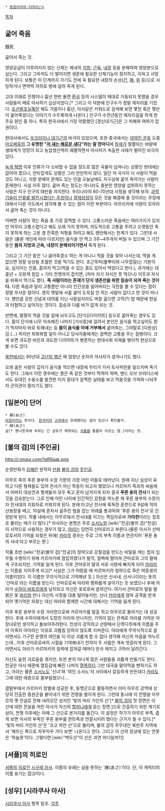  * [[동음이의어·다의어/ㅇ]]

[[목차]]
== 굶어 죽음 ==
餓死

굶어서 죽는 것.

영양공급이 이루어지지 않는 신체는 체내의 [[지방]], [[근육]], [[내장]] 등을 분해하여 영양분으로 삼는다. 그리고 그마저도 다 떨어지면 생존에 필요한 신체기능이 정지하고, 이윽고 사망하게 된다. 보통은 이 단계까지 가기도 전에 꼭 필요한 내장의 손상([[간]], [[폐]], [[위]] 등)으로 사망하거나 면역력 저하로 병에 걸려 죽게 된다.

고대 이래로 전쟁이나 흉년 한번 돌면 [[환곡]] 등의 시스템이 제대로 가동되지 못했을 경우 사람들이 떼로 아사하기 십상이었다.[* 그리고 이 덕분에 인구수가 정말 제자리를 기었다. [[조선왕조실록]]만 해도 가뭄이나 흉년, 아사같은 키워드로 검색해 보면 몇천 혹은 몇만이 굶어죽었다는 이야기가 수두룩하게 나온다.] 인구가 수천년동안 제자리걸음 하게 한 주요 원인 중 하나. 특히 한국사에서 가장 악랄했던 [경신대기근]은 그 피해와 여파가 압권이다.

현대사에서도 [[우크라이나 대기근]]의 비극이 있었으며, 또한 중국에서는 [[대약진 운동]] 도중 [[마오쩌둥]]의 '''그 유명한 "[[저 새는 해로운 새다]]"라는 말 한마디'''에 [[참새]]가 절멸되는 바람에 생태계가 엉망이 되고 농업생산력이 궤멸하면서 아사자가 속출한 사태가 벌어진 비극이 있다.

[[녹색 혁명]] 이후 인류가 다 소비할 수 없을 정도로 많은 곡물이 넘쳐나는 상황인 현대에는 없어야 겠으나, 안타깝게도 상황은 그리 만만하지 않다. 일단 저 곡식이 다 사람이 먹을 것도 아니고, 식량 분배의 문제도 있는 만큼 오늘날에도 지구상에 굶어 죽어가는 사람이 존재한다. 사실 아주 많다. 굶어 죽는 정도는 아니라도 충분한 영양을 섭취하지 못하는 사람은 지구 인구의 태반을 차지한다. 우리나라의 60-70년대 사정을 생각해 보자. [[기술만능주의|과학기술이 인류를 발전시켰다는 주장]]이나 [[경제성장]]이 모든 것을 해결해 줄 것이라는 주장에 대해서 다른 각도에서 생각해 볼 수 있는 점이 이런 부분이다. 아프리카에 식량이 모자라서 굶어 죽는 것이 아니다.

어쩌면 사람이 겪는 죽음 중 가장 끔찍할 수 있다. 고통스러운 죽음에는 여러가지가 있지만 아무리 고통스럽다고 해도 오래 가지 못하며, 의도적으로 고통을 주려고 오랫동안 죽지 못하게 하는 고문 겸 잔혹한 처형을 하려고 해도 웬만해서는 한계가 있다.  그런데 사람은 (물론 개인에 따라 다르지만) 음식을 안 먹고 3주~4주까지 버틸 수 있으며 그 기간동안 '''몸의 지방과 근육, 내장이 분해되어가면서''' 죽게 된다.

그리고 그 기간 동안 '나 굶어죽겠소'하는 게 아니니 먹을 것을 찾아 나서는데, 먹을 게 없으면 정말 상상을 초월한 것을 먹기도 한다. 초근목피(풀뿌리와 나무껍질)는 기본이요, 심지어는 진흙, 흙까지 먹고(먹을 수 있는 흙도 있어서 먹었다고 한다.), 과거에는 대흉년 + 오랑캐 침입 + 기타 전쟁까지 겹치면, (차마 자기 자식은 못 먹으니) 이웃과 자식을 바꿔서 먹기도 했다. '''즉 사람이라는 존재가 단지 생존만을 위한 짐승이 되며 죽는 것이다.''' 다른 죽음과 달리 고통뿐만 아니라 인간성을 잃어버리는 극한을 볼 수 있다는 점이 정말 무서운 점이다. 괜히 옛말에 사흘 굶어 도둑질 안 하는 사람이 없다고 한 것이 아니다. 웬만큼 강한 신념과 대의를 지닌 사람일지라도 며칠 굶으면 고작(?) 밥 때문에 현실과 타협하고 싶어지는 것이다. 짐승과 다를 바가 없게 되는 것.

반면에, 멀쩡히 먹을 것을 앞에 놔두고도 [단식][다이어트] 등으로 굶어죽는 경우도 있다. 몸이 단식에 너무 익숙해진 나머지 [거식증]에 걸려서 본인은 음식을 먹고싶어도 뭔가 먹자마자 바로 토해내는 등 '''몸이 음식을 아예 거부해서''' 굶어죽는, 그야말로 [다윈상]감.(...) 하지만 희화화할 일이 아니고 당사자들에게는 끔찍한 고통을 주는 질병이다. 크게 보면 과도한 비만과 과도한 다이어트가 병존하는 현대사회 자체를 병리적 현상으로 볼 수도 있다.

[[북한]]에서는 90년대 [[고난의 행군]] 때 엄청난 숫자의 아사자가 생겨나기도 했다.

오래 굶은 사람이 갑자기 음식을 먹으면 내장에 무리가 가서 토사곽란을 일으키며 죽기도 한다. 그래서 이런 경우에는 묽은 죽 같은 것부터 먹여야 하며, 밴드 오브 브라더스에서도 유대인 수용소를 발견한 이지 중대가 끔찍한 실태를 보고 먹을것을 가져와 나눠주자 군의관이 말리기도 했다.

== [일본어] 단어 ==
 * 朝(あさ)
 [[아침]]이라는 뜻이다. [[한국어]]의 [[고어]]에서 유래했다는 설이 있으나 확인불가.
 * 麻(あさ)
 삼[* 뽕나뭇과에 속하는 긴 섬유가 채취되는 [[식물]]을 통틀어 이르는 말.]이라는 뜻.
== [불의 검]의 [주인공] ==

http://i.imgur.com/1eR9aak.png

순정만화가 [[김혜린]] 원작의 [[만화]] [[불의 검]]의 [[주인공]].

아무르 족의 푸른 용부의 수장 가문의 가장 어린 아들로 태어났다. 원래 지닌 심성이 유하고 다른 형제들도 있어 전사가 아닌 목동이 되고자 했었으나 카르마키 족과의 싸움에서 아버지 대상견과 형제들이 모두 죽고 혼자 남겨지게 되자 결국 '''푸른 용의 전사'''가 되는 것을 강요받는다. 그로 인해 어린 나이에 인간적인 감정을 억누른 채 푸른 용부의 수장이자 전사대의 지휘자로 키워지게 된다. 본래 타고난 전사에 혹독한 훈련으로 9살에 적의 선봉장을 베고, 10살에 혼자서 굶주린 범을 잡는 의례를 통과하여 '푸른 용의 전사'로 인정받게 된다. 작품 내에서는 아무르에서 전사대를 이끄는 책임자로써 '''가라한'''이라는 칭호로 불리는 때가 더 많다.[* 아사라는 본명은 주로 [[소서노]]와 [wiki:"천궁(불의 검)"천궁]이 사적으로 사용하는 경우가 많고, [[아라]]는 당연히 산마로라고 부른다.(물론 아사가 산마로로서의 기억을 되찾은 뒤에) [[카라]]의 경우는 주로 그의 부족 이름과 연관지어 '푸른 용의 사내'라고 부르는 편.]

작품 초반 [wiki:"천궁(불의 검)"천궁]의 정략으로 강철검을 만드는 비밀을 캐는 첩자 임무를 수행하기 위해 카르마키에 잠입하였다가 발각, 절벽에 떨어져 큰마로와 그의 딸에게 구조되지만, 기억을 잃게 된다. 이후 큰마로의 딸과 서로 사랑에 빠지게 되어 [[아라]]라는 이름을 지어주게 되고[* 사실은 그가 어렸을 때 카르마키의 침략으로 죽은 여동생의 이름이었다. 이 이름만 무의식적으로 기억해낸 듯.] 자신은 산사내, 산사나이라는 뜻의 '산마로'라는 이름을 받는다. 산마로로써 아라와 평화롭게 살아가는 듯 보였으나 후에 아라가 [[수하이 바토르]]에게 납치되고 자신은 포로로써 끌려간다. 여기서 큰마로의 말을 딸 붉은 꽃 [[바리]]와 만나 자신의 사정을 대충 털어놓지만, 신녀 [[카라]]에게 염파 공격을 받게 되어 옛기억은 되찾는 대신 아라와 함께한 시간에 대해서는 기억을 잃게 된다.

이후 푸른 용부의 수장 가라한으로써 카르마키를 탈출 하고 아무르로 돌아가는 데 성공한다. 후에 수하이에게서 도망친 아라와 만나지만, 기억이 없는 관계로 아라를 가여운 야장녀로만 생각하고 돌보아주려한다. 천성이 강직하고 선량해서 단목다루에게 이름을 주어 이족의 아이라는 이유로 괴롭힘 당하지 않도록 지켜준다. 아라에게 무의식적으로 끌리면서도 기구한 운명의 여인을 이 이상 괴롭게 할 수 없다 생각해 자신의 마음을 억누르는데…이후 산마로로써의 시절을 기억해내기 전까지 두 사람은 계속 엇갈리게 된다. 그러면서도 아라가 카르마키의 침략에 잡혀갈 때마다 만사 제치고 구하러 달려간다.

자신도 숱한 괴로움을 겪지만, 또한 본의 아니게 많은 사람들을 괴롭게 만들기도 한다. 천궁은 아사 때문에 열등감에 빠진 나머지 [[열폭]]하다 그만 대국을 말아먹을 뻔하기도 하고, 아라는 물론 [[소서노]]도 '신녀'와 '여인 소서노'의 사이에서 갈등하게 만든데다 [[카라]]도 그에 대한 애증으로 몸부림쳤으니….

결말부에서 카르마키 정벌에 성공한 후, 동맹군으로 활동하면서 이미 아무르 강역에 상당히 진출한 중원군을 몰아내기 위한 전쟁을 벌이게 된다. 그런데 동시에 이 전쟁을 아무르의 옛 전설로 전해 내려오던 성지인 '빛의 머리 거인의 산'[* [[불의 검]]의 첫 장면은 이 산에 대한 전설을 어린 아사가 자신의 [[할머니]]에게 듣는 장면.]으로 진출하기 위한 계기로 삼아, 전쟁 이후에는 아예 그 산으로 본거지를 옮긴다. 이 설정은 작가가 아무르 부족, 좁게 보면 아사의 부족인 푸른 용부를 한민족과 연결시키려 했다는 근거가 될 수 있다.[* '빛의 머리 거인의 산'은 '크고 하얀 산'으로 불리며, 불의 검의 주무대인 북만주 지역에서 '해뜨는 쪽으로 자꾸자꾸 가다 보면' 나온다고 한다. 그리고 이 산의 정상에 있는 연못은 '하늘못'이다. 그렇다면 [wiki:"백두산"이 산은 과연 어디일까?]]
== [셔플]의 히로인 ==
[[셔플]]의 [[히로인]] [[시구레 아사]]. 이름의 유래는 삼을 뜻하는 '麻(あさ)'이다. 단, 이 캐릭터의 이름 표기는 亞沙이다.
== [성우] [시라쿠사 아사] ==
[[시라쿠사 아사]] 항목 참조.
[[각주]]
